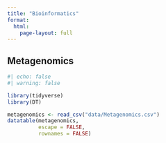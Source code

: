 ```yaml
---
title: "Bioinformatics"
format: 
  html:
    page-layout: full
---
```


## Metagenomics

```r

#| echo: false
#| warning: false

library(tidyverse)
library(DT)

metagenomics <- read_csv("data/Metagenomics.csv")
datatable(metagenomics,
          escape = FALSE,
          rownames = FALSE)
```
